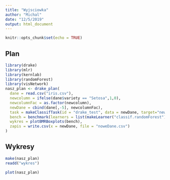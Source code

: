 ```yaml
---
title: "Wyjsciowka"
author: "Michal"
date: "12/5/2019"
output: html_document
---
```


```r
knitr::opts_chunk$set(echo = TRUE)
```

## Plan



```r
library(drake)
library(mlr)
library(kernlab)
library(randomForest)
library(visNetwork)
nasz_plan <- drake_plan(
  dane = read.csv("iris.csv"),
  newcolumn = ifelse(dane$variety == "Setosa",1,0),
  newcolumnFac = as.factor(newcolumn),
  newDane = cbind(dane[,-5], newcolumnFac),
  task = makeClassifTask(id = "drake_test", data = newDane, target="newcolumnFac"),
  bench = benchmark(learners = list(makeLearner("classif.randomForest"), makeLearner("classif.ksvm"), makeLearner("classif.binomial")), tasks = task, measures = list(acc, mmce)),
  wykres = plotBMRBoxplots(bench),
  zapis = write.csv(x = newDane, file = "noweDane.csv")
)

```


## Wykresy


```r
make(nasz_plan)
readd("wykres") 

plot(nasz_plan) 

```

